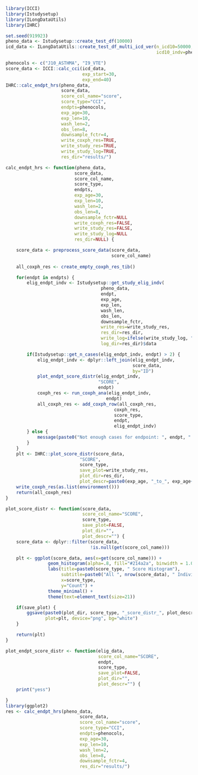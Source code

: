 
```r
library(ICCI)
library(Istudysetup)
library(ILongDataUtils)
library(IHRC)

set.seed(919923)
pheno_data <- Istudysetup::create_test_df(10000)
icd_data <- ILongDataUtils::create_test_df_multi_icd_ver(n_icd10=50000, 
                                                         icd10_indv=pheno_data$ID)  

phenocols <- c("J10_ASTHMA", "I9_VTE")
score_data <- ICCI::calc_cci(icd_data,
                             exp_start=30,
                             exp_end=40)
IHRC::calc_endpt_hrs(pheno_data,
                     score_data,
                     score_col_name="score",
                     score_type="CCI",
                     endpts=phenocols,
                     exp_age=30,
                     exp_len=10,
                     wash_len=2,
                     obs_len=8,
                     downsample_fctr=4,
                     write_coxph_res=TRUE,
                     write_study_res=TRUE,
                     write_study_log=TRUE,
                     res_dir="results/")
```



```r
calc_endpt_hrs <- function(pheno_data, 
                          score_data,
                          score_col_name,
                          score_type,
                          endpts,
                          exp_age=30,
                          exp_len=10,
                          wash_len=2,
                          obs_len=8,
                          downsample_fctr=NULL
                          write_coxph_res=FALSE,
                          write_study_res=FALSE,
                          write_study_log=NULL
                          res_dir=NULL) {

    score_data <- preprocess_score_data(score_data, 
                                        score_col_name)
    
    all_coxph_res <- create_empty_coxph_res_tib()       

    for(endpt in endpts) {
        elig_endpt_indv <- Istudysetup::get_study_elig_indv(
                                    pheno_data,
                                    endpt,
                                    exp_age,
                                    exp_len,
                                    wash_len,
                                    obs_len,
                                    downsample_fctr,
                                    write_res=write_study_res,
                                    res_dir=res_dir,
                                    write_log=ifelse(write_study_log, "file", NA),
                                    log_dir=res_dir)$data

        if(Istudysetup::get_n_cases(elig_endpt_indv, endpt) > 2) {
            elig_endpt_indv <- dplyr::left_join(elig_endpt_indv,
                                                score_data,
                                                by="ID")
            plot_endpt_score_distr(elig_endpt_indv,
                                   "SCORE",
                                   endpt)
            coxph_res <- run_coxph_ana(elig_endpt_indv, 
                                      endpt)
            all_coxph_res <- add_coxph_row(all_coxph_res,
                                         coxph_res,
                                         score_type,
                                         endpt,
                                         elig_endpt_indv)
        } else {
            message(paste0("Not enough cases for endpoint: ", endpt, " No of cases: ", Istudysetup::get_n_cases(elig_endpt_indv, endpt)))
        }
    }
    plt <- IHRC::plot_score_distr(score_data, 
                            "SCORE",
                            score_type,
                            save_plot=write_study_res,
                            plot_dir=res_dir,
                            plot_descr=paste0(exp_age, "_to_", exp_age+exp_len))
    write_coxph_res(as.list(environment()))
    return(all_coxph_res)
}
```

```r
plot_score_distr <- function(score_data,
                             score_col_name="SCORE",
                             score_type,
                             save_plot=FALSE,
                             plot_dir="",
                             plot_descr="") {
    score_data <- dplyr::filter(score_data, 
                                !is.null(get(score_col_name)))

    plt <- ggplot(score_data, aes(x=get(score_col_name))) + 
                geom_histogram(alpha=.8, fill="#214a2a", binwidth = 1.0)  +
                labs(title=paste0(score_type, " Score Histogram"),
                     subtitle=paste0("All ", nrow(score_data), " Individuals"),
                     x=score_type,
                     y="Count") +
                theme_minimal() + 
                theme(text=element_text(size=21))

    if(save_plot) {
        ggsave(paste0(plot_dir, score_type, "_score_distr_", plot_descr, ".png"),
               plot=plt, device="png", bg="white")
    }

    return(plt)
}
```

```r
plot_endpt_score_distr <- function(elig_data,
                                   score_col_name="SCORE",
                                   endpt,
                                   score_type,
                                   save_plot=FALSE,
                                   plot_dir="",
                                   plot_descr="") {
    print("yess")

}
library(ggplot2)
res <- calc_endpt_hrs(pheno_data,
                            score_data,
                            score_col_name="score",
                            score_type="CCI",
                            endpts=phenocols,
                            exp_age=30,
                            exp_len=10,
                            wash_len=2,
                            obs_len=8,
                            downsample_fctr=4,
                            res_dir="results/")
```